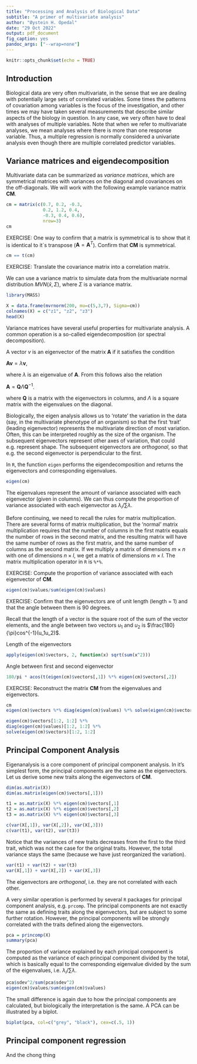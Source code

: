```yaml
---
title: "Processing and Analysis of Biological Data"
subtitle: "A primer of multivariate analysis"
author: "Øystein H. Opedal"
date: "29 Oct 2022"
output: pdf_document
fig_caption: yes
pandoc_args: ["--wrap=none"]
---
```


```r
knitr::opts_chunk$set(echo = TRUE)
```

## Introduction

Biological data are very often multivariate, in the sense that we are dealing with potentially large sets of correlated variables. Some times the patterns of covariation among variables is the focus of the investigation, and other times we may have taken several measurements that describe similar aspects of the biology in question. In any case, we very often have to deal with analyses of multiple variables. Note that when we refer to multivariate analyses, we mean analyses where there is more than one response variable. Thus, a multiple regression is normally considered a univariate analysis even though there are multiple correlated predictor variables.

## Variance matrices and eigendecomposition

Multivariate data can be summarized as *variance matrices*, which are symmetrical matrices with variances on the diagonal and covariances on the off-diagonals. We will work with the following example variance matrix $\textbf{CM}$.

```r
cm = matrix(c(0.7, 0.2, -0.3,
              0.2, 1.2, 0.4,
              -0.3, 0.4, 0.6), 
              nrow=3)
cm
```

EXERCISE: One way to confirm that a matrix is symmetrical is to show that it is identical to it´s transpose ($\textbf{A}=\textbf{A}^T$). Confirm that $\textbf{CM}$ is symmetrical.

```r
cm == t(cm)
```

EXERCISE: Translate the covariance matrix into a correlation matrix.

We can use a variance matrix to simulate data from the multivariate normal distribution $MVN(\bar{x}, \Sigma)$, where $\Sigma$ is a variance matrix.

```r
library(MASS)

X = data.frame(mvrnorm(200, mu=c(5,3,7), Sigma=cm))
colnames(X) = c("z1", "z2", "z3")
head(X)
```

Variance matrices have several useful properties for multivariate analysis. A common operation is a so-called eigendecomposition (or spectral decomposition).

A vector $v$ is an eigenvector of the matrix $\textbf{A}$ if it satisfies the condition

$\textbf{Av}=\lambda\textbf{v}$,

where $\lambda$ is an eigenvalue of $\textbf{A}$. From this follows also the relation

$\textbf{A}=\textbf{Q} \Lambda \textbf{Q}^{-1}$.

where $\textbf{Q}$ is a matrix with the eigenvectors in columns, and $\Lambda$ is a square matrix with the eigenvalues on the diagonal.

Biologically, the eigen analysis allows us to 'rotate' the variation in the data (say, in the multivariate phenotype of an organism) so that the first 'trait' (leading eigenvector) represents the multivariate direction of most variation. Often, this can be interpreted roughly as the size of the organism. The subsequent eigenvectors represent other axes of variation, that could e.g. represent shape. The subsequent eigenvectors are *orthogonal*, so that e.g. the second eigenvector is perpendicular to the first.

In `R`, the function `eigen` performs the eigendecomposition and returns the eigenvectors and corresponding eigenvalues.

```r
eigen(cm)
```
The eigenvalues represent the amount of variance associated with each eigenvector (given in columns). We can thus compute the proportion of variance associated with each eigenvector as $\lambda_i/\sum\lambda$.

Before continuing, we need to recall the rules for matrix multiplication. There are several forms of matrix multiplication, but the 'normal' matrix multiplication requires that the number of columns in the first matrix equals the number of rows in the second matrix, and the resulting matrix will have the same number of rows as the first matrix, and the same number of columns as the second matrix. If we multiply a matrix of dimensions $m \times n$ with one of dimensions $n \times l$, we get a matrix of dimensions $m \times l$. The matrix multiplication operator in `R` is `%*%`.

EXERCISE: Compute the proportion of variance associated with each eigenvector of $\textbf{CM}$.

```r
eigen(cm)$values/sum(eigen(cm)$values)
```

EXERCISE: Confirm that the eigenvectors are of unit length (length = 1) and that the angle between them is 90 degrees.

Recall that the length of a vector is the square root of the sum of the vector elements, and the angle between two vectors $u_1$ and $u_2$ is $\frac{180}{\pi}cos^{-1}(u_1u_2)$.

Length of the eigenvectors

```r
apply(eigen(cm)$vectors, 2, function(x) sqrt(sum(x^2)))
```

Angle between first and second eigenvector

```r
180/pi * acos(t(eigen(cm)$vectors[,1]) %*% eigen(cm)$vectors[,2])
```


EXERCISE: Reconstruct the matrix $\textbf{CM}$ from the eigenvalues and eigenvectors.   

```r
cm
eigen(cm)$vectors %*% diag(eigen(cm)$values) %*% solve(eigen(cm)$vectors)
```

```r
eigen(cm)$vectors[1:2, 1:2] %*% 
diag(eigen(cm)$values)[1:2, 1:2] %*% 
solve(eigen(cm)$vectors)[1:2, 1:2]
```


## Principal Component Analysis

Eigenanalysis is a core component of principal component analysis. In it's simplest form, the principal components are the same as the eigenvectors. Let us derive some new traits along the eigenvectors of $\textbf{CM}$.

```r
dim(as.matrix(X))
dim(as.matrix(eigen(cm)$vectors[,1]))

t1 = as.matrix(X) %*% eigen(cm)$vectors[,1]
t2 = as.matrix(X) %*% eigen(cm)$vectors[,2]
t3 = as.matrix(X) %*% eigen(cm)$vectors[,3]

c(var(X[,1]), var(X[,2]), var(X[,3]))
c(var(t1), var(t2), var(t3))
```

Notice that the variances of new traits decreases from the first to the third trait, which was not the case for the original traits. However, the total variance stays the same (because we have just reorganized the variation).

```r
var(t1) + var(t2) + var(t3)
var(X[,1]) + var(X[,2]) + var(X[,3])
```

The eigenvectors are *orthogonal*, i.e. they are not correlated with each other.

A very similar operation is performed by several `R` packages for principal component analysis, e.g. `prcomp`. The principal components are not exactly the same as defining traits along the eigenvectors, but are subject to some further rotation. However, the principal components will be strongly correlated with the traits defined along the eigenvectors.

```r
pca = princomp(X)
summary(pca)
```

The proportion of variance explained by each principal component is computed as the variance of each principal component divided by the total, which is basically equal to the corresponding eigenvalue divided by the sum of the eigenvalues, i.e. $\lambda_i/\sum\lambda$.

```r
pca$sdev^2/sum(pca$sdev^2)
eigen(cm)$values/sum(eigen(cm)$values)
```

The small difference is again due to how the principal components are calculated, but biologically the interpretation is the same. A PCA can be illustrated by a biplot.

```r
biplot(pca, col=c("grey", "black"), cex=c(.5, 1))
```

## Principal component regression

And the chong thing